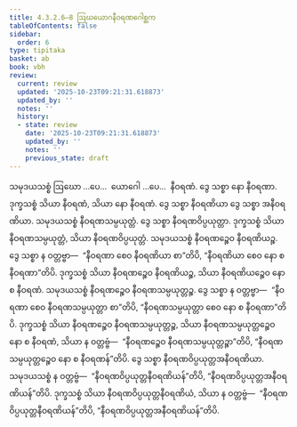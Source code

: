 ```yaml
---
title: 4.3.2.6–8 ဩဃယောဂနီဝရဏဂေါစ္ဆက
tableOfContents: false
sidebar:
  order: 6
type: tipitaka
basket: ab
book: vbh
review:
  current: review
  updated: '2025-10-23T09:21:31.618873'
  updated_by: ''
  notes: ''
  history:
  - state: review
    date: '2025-10-23T09:21:31.618873'
    updated_by: ''
    notes: ''
    previous_state: draft
---
```



<ReviewStatus review={frontmatter.review} showDetails={true} />

<HypothesisAnnotation frontmatter={frontmatter} />

<DynamicBreadcrumb />

<Paragraph number="849" book="vbh">
သမုဒယသစ္စံ ဩဃော …ပေ…  ယောဂေါ …ပေ…  နီဝရဏံ. ဒွေ သစ္စာ နော နီဝရဏာ. ဒုက္ခသစ္စံ သိယာ နီဝရဏံ, သိယာ နော နီဝရဏံ. ဒွေ သစ္စာ နီဝရဏိယာ ဒွေ သစ္စာ အနီဝရဏိယာ. သမုဒယသစ္စံ နီဝရဏသမ္ပယုတ္တံ. ဒွေ သစ္စာ နီဝရဏဝိပ္ပယုတ္တာ. ဒုက္ခသစ္စံ သိယာ နီဝရဏသမ္ပယုတ္တံ, သိယာ နီဝရဏဝိပ္ပယုတ္တံ. သမုဒယသစ္စံ နီဝရဏဉ္စေဝ နီဝရဏိယဉ္စ. ဒွေ သစ္စာ န ဝတ္တဗ္ဗာ—  “နီဝရဏာ စေဝ နီဝရဏိယာ စာ”တိပိ, “နီဝရဏိယာ စေဝ နော စ နီဝရဏာ”တိပိ. ဒုက္ခသစ္စံ သိယာ နီဝရဏဉ္စေဝ နီဝရဏိယဉ္စ, သိယာ နီဝရဏိယဉ္စေဝ နော စ နီဝရဏံ. သမုဒယသစ္စံ နီဝရဏဉ္စေဝ နီဝရဏသမ္ပယုတ္တဉ္စ. ဒွေ သစ္စာ န ဝတ္တဗ္ဗာ—  “နီဝရဏာ စေဝ နီဝရဏသမ္ပယုတ္တာ စာ”တိပိ, “နီဝရဏသမ္ပယုတ္တာ စေဝ နော စ နီဝရဏာ”တိပိ. ဒုက္ခသစ္စံ သိယာ နီဝရဏဉ္စေဝ နီဝရဏသမ္ပယုတ္တဉ္စ, သိယာ နီဝရဏသမ္ပယုတ္တဉ္စေဝ နော စ နီဝရဏံ, သိယာ န ဝတ္တဗ္ဗံ—  “နီဝရဏဉ္စေဝ နီဝရဏသမ္ပယုတ္တဉ္စာ”တိပိ, “နီဝရဏသမ္ပယုတ္တဉ္စေဝ နော စ နီဝရဏန်”တိပိ. ဒွေ သစ္စာ နီဝရဏဝိပ္ပယုတ္တအနီဝရဏိယာ. သမုဒယသစ္စံ န ဝတ္တဗ္ဗံ—  “နီဝရဏဝိပ္ပယုတ္တနီဝရဏိယန်”တိပိ, “နီဝရဏဝိပ္ပယုတ္တအနီဝရဏိယန်”တိပိ. ဒုက္ခသစ္စံ သိယာ နီဝရဏဝိပ္ပယုတ္တနီဝရဏိယံ, သိယာ န ဝတ္တဗ္ဗံ—  “နီဝရဏဝိပ္ပယုတ္တနီဝရဏိယန်”တိပိ, “နီဝရဏဝိပ္ပယုတ္တအနီဝရဏိယန်”တိပိ.
</Paragraph>